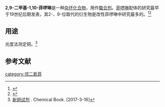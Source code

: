 {{chembox
| Verifiedfields = changed
| Watchedfields = changed
| verifiedrevid = 424658168
| Name = 2,9-二甲基-1,10-菲啰啉
| ImageFile1 = Neocuproin.svg
| ImageName1 = Neocuproine
| ImageFile = 2,9-dimethyl-1,10-phenanthroline.jpg
| IUPACName = 2,9-dimethyl-1,10-phenanthroline
| OtherNames = 2,9-二甲基-1,10-菲咯啉<BR>2,9-二甲基邻菲啰啉<BR>新铜试剂
|Section1={{Chembox Identifiers
| CASNo_Ref = {{cascite|correct|CAS}}
| CASNo = 484-11-7
| PubChem = 65237
| ChemSpiderID_Ref = {{chemspidercite|changed|chemspider}}
| ChemSpiderID = 58734
| ChEBI_Ref = {{ebicite|changed|EBI}} 
| ChEBI = 91222
| SMILES = n1c3c(ccc1C)ccc2ccc(nc23)C
| InChI = 1/C14H12N2/c1-9-3-5-11-7-8-12-6-4-10(2)16-14(12)13(11)15-9/h3-8H,1-2H3
| InChIKey = IYRGXJIJGHOCFS-UHFFFAOYAL
| StdInChI_Ref = {{stdinchicite|changed|chemspider}}
| StdInChI = 1S/C14H12N2/c1-9-3-5-11-7-8-12-6-4-10(2)16-14(12)13(11)15-9/h3-8H,1-2H3
| StdInChIKey_Ref = {{stdinchicite|changed|chemspider}}
| StdInChIKey = IYRGXJIJGHOCFS-UHFFFAOYSA-N  }}
|Section2={{Chembox Properties
| C=14 | H=12 | N=2
| Appearance = 白色固体
| Solubility = 微溶
| SolubleOther = 乙醚、丙酮、乙醇、<BR>苯、石油醚（微溶）<ref name = "o'reilly">{{cite journal | author1 = O'Reilly, E. J. | author2 = Plowman, R. A. | title = Coordination Compounds of Substituted 1,10-Phenanthrolines and Related Dipyridyls | journal = Australian Journal of Chemistry | volume = 13 | issue = 1 | year = 1959 | pages = 145–149 | doi = 10.1071/CH9600145}}</ref>
| MeltingPt = 162 - 164℃
| MeltingPt_notes = 
  }}
}}
'''2,9-二甲基-1,10-菲啰啉'''是一种[[杂环化合物|杂环化合物]]，用作[[螯合剂|螯合剂]]。[[菲啰啉|菲啰啉]]配体的研究最早于19世纪后期发表，其2-、9-位取代的衍生物是改性菲啰啉中研究最多的。<ref>{{cite journal | author1 = M. K. Eggleston | author2 = P. E. Fanwick | author3 = A. J. Pallenberg | author4 = D. R. McMillin | title = A Twist on the Copper Center in the Crystal Structure of [Cu(dnpp)<sub>2</sub>]PF<sub>6</sub> and the Charge-Transfer Excited State? (dnpp = 2,9-Dineopentyl-1,10-phenanthroline) | journal = Inorganic Chemistry | year = 1997 | volume = 36 | pages = 4007–4010 | doi = 10.1021/ic970135e}}</ref><ref name = chandler>{{cite journal | author1 = Chandler, Christopher J. | author2 = Deady, Leslie W. | author3 = Reiss, James A. | title = Synthesis of some 2,9-Disubstituted-1,10-phenanthrolines | journal = Journal of Heterocyclic Chemistry | volume = 18  | year = 1981 | pages = 599–601 | doi = 10.1002/jhet.5570180332}}</ref>
==用途==
光度法测定铜。<ref>[http://www.chemicalbook.com/ProductChemicalPropertiesCB0429520.htm 新铜试剂] {{Wayback|url=http://www.chemicalbook.com/ProductChemicalPropertiesCB0429520.htm |date=20180830141932 }}. Chemical Book. [2017-3-16]</ref>
==参考文献==
{{reflist}}
[[category:邻二氮菲|category:邻二氮菲]]